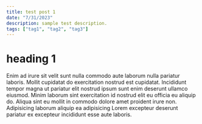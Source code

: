 ```yaml
---
title: test post 1
date: "7/31/2023"
description: sample test description.
tags: ["tag1", "tag2", "tag3"]
---
```


# heading 1

Enim ad irure sit velit sunt nulla commodo aute laborum nulla pariatur laboris. Mollit cupidatat do exercitation nostrud est cupidatat. Incididunt tempor magna ut pariatur elit nostrud ipsum sunt enim deserunt ullamco eiusmod. Minim laborum sint exercitation id nostrud elit eu officia eu aliquip do. Aliqua sint eu mollit in commodo dolore amet proident irure non. Adipisicing laborum aliquip ea adipisicing Lorem excepteur deserunt pariatur ex excepteur incididunt esse aute laboris.
